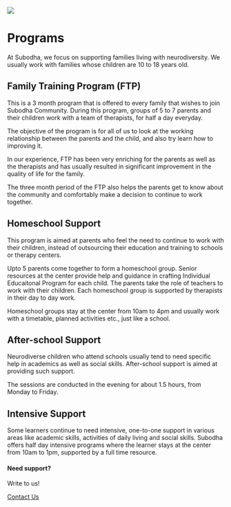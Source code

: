 <!---
---
title: Subodha Learning Community
subtitle: Supporting Neurodiverse Families
page-layout: custom

format:
  html:
    template-partials:
      - _theme/hero/title-block.html

buttons:
    - text: Know More
      href: /about.html
      class: primary

# hero-background-image: images/banner.jpg
hero-background-color: "#FDF4EE"
hero-color: "#4C6946"

---
--->
![](images/subodha-body-logo.png)

# Programs 

At Subodha, we focus on supporting families living with neurodiversity. We usually work with families whose children are 10 to 18 years old. 

## Family Training Program (FTP)

This is a 3 month program that is offered to every family that wishes to join Subodha Community. During this program, groups of 5 to 7 parents and their children work with a team of therapists, for half a day everyday. 

The objective of the program is for all of us to look at the working relationship between the parents and the child, and also try learn how to improving it. 

In our experience, FTP has been very enriching for the parents as well as the therapists and has usually resulted in significant improvement in the quality of life for the family. 

The three month period of the FTP also helps the parents get to know about the community and comfortably make a decision to continue to work together. 

## Homeschool Support

This program is aimed at parents who feel the need to continue to work with their children, instead of outsourcing their education and training to schools or therapy centers. 

Upto 5 parents come together to form a homeschool group. Senior resources at the center provide help and guidance in crafting Individual Educaitonal Program for each child. The parents take the role of teachers to work with their children. Each homeschool group is supported by therapists in their day to day work.

Homeschool groups stay at the center from 10am to 4pm and usually work with a timetable, planned activities etc., just like a school. 

## After-school Support

Neurodiverse children who attend schools usually tend to need specific help in academics as well as social skills. After-school support is aimed at providing such support. 

The sessions are conducted in the evening for about 1.5 hours, from Monday to Friday. 

## Intensive Support

Some learners continue to need intensive, one-to-one support in various areas like academic skills, activities of daily living and social skills. Subodha offers half day intensive programs where the learner stays at the center from 10am to 1pm, supported by a full time resource. 


::: {.page-cta}

#### Need support?

Write to us!

<a href="/contact" class="btn btn-primary">Contact Us</a>

:::



